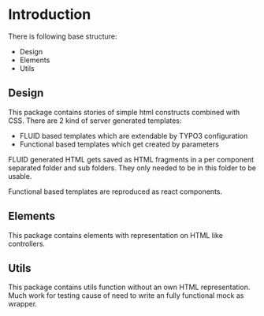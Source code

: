 
<Meta
  title='Introduction'
/>

# Introduction

There is following base structure:

* Design
* Elements
* Utils

## Design

This package contains stories of simple html constructs combined with CSS. There
are 2 kind of server generated templates:
* FLUID based templates which are extendable by TYPO3 configuration
* Functional based templates which get created by parameters

FLUID generated HTML gets saved as HTML fragments in a per component separated 
folder and sub folders. They only needed to be in this folder to be usable.

Functional based templates are reproduced as react components.

## Elements

This package contains elements with representation on HTML like controllers.

## Utils

This package contains utils function without an own HTML representation.
Much work for testing cause of need to write an fully functional mock as wrapper.
